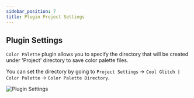 ```yaml
---
sidebar_position: 7
title: Plugin Project Settings
---
```


## Plugin Settings

`Color Palette` plugin allows you to specify the directory that will be created under 'Project' directory to save color palette files. 

You can set the directory by going to `Project Settings` -> `Cool Glitch | Color Palette` -> `Color Palette Directory`.

![Plugin Settings](_static/img/08_PluginSettings.png)



